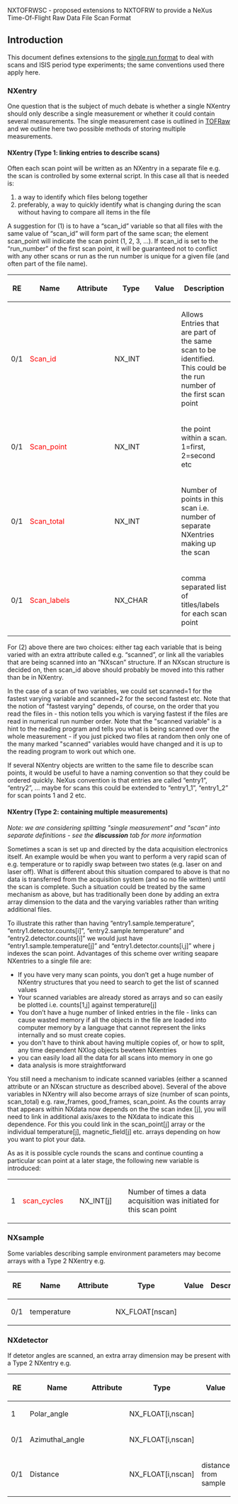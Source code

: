 NXTOFRWSC - proposed extensions to NXTOFRW to provide a NeXus Time-Of-Flight Raw Data File Scan Format

==Introduction==

This document defines extensions to the [[TOFRaw|single run format]] to deal with scans and ISIS period type experiments; the same conventions used there apply here. 

===NXentry===

One question that is the subject of much debate is whether a single NXentry should only describe a single measurement or whether it could contain several measurements. The single measurement case is outlined in [[TOFRaw]] and we outline here two possible methods of storing multiple measurements.
 
====NXentry (Type 1: linking entries to describe scans)====

Often each scan point will be written as an NXentry in a separate file e.g. the scan is controlled by some external script. In this case all that is needed is:
# a way to identify which files belong together
# preferably,  a way to quickly identify what is changing during the scan without having to compare all items in the file

A suggestion for (1) is to have a “scan_id” variable so that all files with the same value of “scan_id” will form part of the same scan; the element scan_point will indicate the scan point (1, 2, 3, …). If scan_id is set to the “run_number” of the first scan point, it will be guaranteed not to conflict with any other scans or run as the run number is unique for a given file (and often part of the file name). 

{| align="centre" border="1"
|-
! RE	|| Name	|| Attribute	|| Type	|| Value	|| Description
|-
|0/1	|| <font color=red>Scan_id</font>	|| &nbsp; || 	NX_INT	|| &nbsp; || Allows Entries that are part of the same scan to be identified. 	This could be the run number of the first scan point
|-
|0/1	|| <font color=red>Scan_point</font>	|| &nbsp; || 	NX_INT	|| &nbsp; || the point within a scan.	1=first, 2=second etc
|-
|0/1	|| <font color=red>Scan_total</font>	|| &nbsp; || 	NX_INT	|| &nbsp; || Number of points in this scan i.e. number of separate NXentries making up the scan	
|-
|0/1	|| <font color=red>Scan_labels</font>	|| &nbsp; || 	NX_CHAR	|| &nbsp; || comma separated list of titles/labels for each scan point	
|}

For (2) above there are two choices: either tag each variable that is being varied with an extra attribute called e.g. “scanned”, or link all the variables that are being scanned into an “NXscan” structure.  If an NXscan structure is decided on, then scan_id above should probably be moved into this rather than be in NXentry.

In the case of a scan of two variables, we could set scanned=1 for the fastest varying variable and scanned=2 for the second fastest etc. Note that the notion of "fastest varying" depends, of course, on the order that you read the files in - this notion tells you which is varying fastest if the files are read in numerical run number order. Note that the "scanned variable" is a hint to the reading program and tells you what is being scanned over the whole measurement - if you just picked two files at random then only one of the many marked "scanned" variables would have changed and it is up to the reading program to work out which one. 

If several NXentry objects are written to the same file to describe scan points, it would be useful to have a naming convention so that they could be ordered quickly. NeXus convention is that entries are called “entry1”, “entry2”, … maybe for scans this could be extended to “entry1_1”, “entry1_2” for scan points 1 and 2 etc.

====NXentry (Type 2: containing multiple measurements)====

''Note: we are considering splitting "single measurement" and "scan" into separate definitions - see the '''discussion''' tab for more information''

Sometimes a scan is set up and directed by the data acquisition electronics itself. An example would be when you want to perform a very rapid scan of e.g. temperature or to rapidly swap between two states (e.g. laser on and laser off). What is different about this situation compared to above is that no data is transferred from the acquisition system (and so no file written) until the scan is complete. Such a situation could be treated by the same mechanism as above, but has traditionally been done by adding an extra array dimension to the data and the varying variables rather than writing additional files. 

To illustrate this rather than having “entry1.sample.temperature”, “entry1.detector.counts[i]”, “entry2.sample.temperature” and “entry2.detector.counts[i]” we would just have “entry1.sample.temperature[j]” and “entry1.detector.counts[i,j]” where j indexes the scan point. Advantages of this scheme over writing seapare NXentries to a single file are:
*	If you have very many scan points, you don’t get a huge number of NXentry structures that you need to search to get the list of scanned values 
*	Your scanned variables are already stored as arrays and so can easily be plotted i.e. counts[1,j] against temperature[j]
*	You don’t have a huge number of linked entries in the file - links can cause wasted memory if all the objects in the file are loaded into computer memory by a language that cannot represent the links internally and so must create copies. 
* you don't have to think about having multiple copies of, or how to split, any time dependent NXlog objects bewteen NXentries
* you can easily load all the data for all scans into memory in one go
* data analysis is more straightforward

You still need a mechanism to indicate scanned variables (either a scanned attribute or an NXscan structure as described above). Several of the above variables in NXentry will also become arrays of size (number of scan points, scan_total) e.g. raw_frames, good_frames, scan_point. As the counts array that appears within NXdata now depends on the the scan index [j], you will need to link in additional axis/axes to the NXdata to indicate this dependence. For this you could link in the scan_point[j] array or the individual temperature[j], magnetic_field[j] etc. arrays depending on how you want to plot your data.

As as it is possible cycle rounds the scans and continue counting a particular scan point at a later stage, the following new variable is introduced:

{| align="centre" border="1"
|-
| 1	|| <font color=red>scan_cycles</font>	|| &nbsp; ||	NX_INT[j]	|| &nbsp; ||	Number of times a data acquisition was initiated for this scan point
|}

===NXsample===

Some variables describing sample environment parameters may become arrays with a Type 2 NXentry e.g.

{| align="centre" border="1"
! RE	|| Name || 	Attribute|| 	Type	|| Value|| 	Description
|-
| 0/1   || 	temperature	|| &nbsp; 	|| 	NX_FLOAT[nscan]	|| &nbsp;	|| &nbsp;
|}


===NXdetector===

If detetor angles are scanned, an extra array dimension may be present with a Type 2 NXentry e.g.

{| align="centre" border="1"
|-
! RE	|| Name	|| Attribute	|| Type	|| Value	|| Description
|-
| 1	|| Polar_angle	  || &nbsp; 	|| NX_FLOAT[i,nscan]		 || &nbsp;  || &nbsp; 
|-
| 0/1	|| Azimuthal_angle || &nbsp; 	|| 	NX_FLOAT[i,nscan]	 || &nbsp;  || &nbsp; 	
|-
| 0/1	|| Distance || &nbsp; 	|| 	NX_FLOAT[i,nscan]	 || distance from sample  || &nbsp;
|}